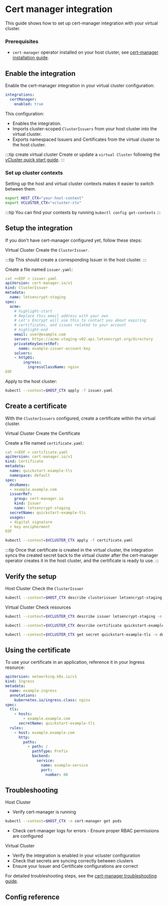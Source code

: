


<ProAdmonition />

# Cert manager integration

This guide shows how to set up cert-manager integration with your virtual cluster.

### Prerequisites

<BasePrerequisites />

- `cert-manager` operator installed on your host cluster, see [cert-manager installation
  guide](https://cert-manager.io).

## Enable the integration

<!-- TODO:(piotr1215) add link to cert-manager integration when available -->

Enable the cert-manager integration in your virtual cluster configuration:

```yaml title="Enable cert-manager integration"
integrations:
  certManager:
    enabled: true
```

This configuration:

- Enables the integration.
- Imports cluster-scoped `ClusterIssuers` from your host cluster into the virtual
  cluster.
- Exports namespaced Issuers and Certificates from the virtual cluster to the
  host cluster.

:::tip create virtual cluster
Create or update a `virtual Cluster` following the [vCluster quick start
guide](/vcluster/#deploy-vcluster).
:::

### Set up cluster contexts

Setting up the host and virtual cluster contexts makes it easier to switch
between them.

```bash
export HOST_CTX="your-host-context"
export VCLUSTER_CTX="vcluster-ctx"
```

:::tip
You can find your contexts by running `kubectl config get-contexts`
:::

## Setup the integration

If you don't have cert-manager configured yet, follow these steps:

<Flow id="cert-manager-integration">
<Step>

<Highlight color="green">Virtual Cluster</Highlight> Create the `ClusterIssuer`.

:::tip
This should create a corresponding Issuer in the host cluster.
:::

Create a file named `issuer.yaml`:

```yaml title="Create ClusterIssuer"
cat <<EOF > issuer.yaml
apiVersion: cert-manager.io/v1
kind: ClusterIssuer
metadata:
  name: letsencrypt-staging
spec:
  acme:
    # highlight-start
    # Replace this email address with your own
    # Let's Encrypt will use this to contact you about expiring
    # certificates, and issues related to your account
    # highlight-end
    email: user@example.com
    server: https://acme-staging-v02.api.letsencrypt.org/directory
    privateKeySecretRef:
      name: example-issuer-account-key
    solvers:
    - http01:
        ingress:
          ingressClassName: nginx
EOF
```

Apply to the host cluster:

```bash title="Apply ClusterIssuer to host cluster"
kubectl --context=$HOST_CTX apply -f issuer.yaml
```

</Step>

## Create a certificate

With the `ClusterIssuers` configured, create a certificate within the virtual cluster.

<Step>

<Highlight color="green">Virtual Cluster</Highlight> Create the Certificate

Create a file named `certificate.yaml`:

```yaml title="Create Certificate"
cat <<EOF > certificate.yaml
apiVersion: cert-manager.io/v1
kind: Certificate
metadata:
  name: quickstart-example-tls
  namespace: default
spec:
  dnsNames:
  - example.example.com
  issuerRef:
    group: cert-manager.io
    kind: Issuer
    name: letsencrypt-staging
  secretName: quickstart-example-tls
  usages:
  - digital signature
  - key encipherment
EOF
```

```bash title="Apply Certificate in virtual cluster"
kubectl --context=$VCLUSTER_CTX apply -f certificate.yaml
```

:::tip
Once that certificate is created in the virtual cluster, the integration syncs the created secret back to the virtual cluster after the cert-manager operator creates it in the host cluster, and the certificate is ready to use.
:::

</Step>

## Verify the setup

<Step>

<Highlight>Host Cluster</Highlight> Check the `ClusterIssuer`

```bash title="Check ClusterIssuer in host cluster"
kubectl --context=$HOST_CTX describe clusterissuer letsencrypt-staging
```

</Step>
<Step>

<Highlight color="green">Virtual Cluster</Highlight> Check resources

```bash title="Check Issuer and Certificate in virtual cluster"
kubectl --context=$VCLUSTER_CTX describe issuer letsencrypt-staging -n default

kubectl --context=$VCLUSTER_CTX describe certificate quickstart-example-tls -n default

kubectl --context=$VCLUSTER_CTX get secret quickstart-example-tls -n default
```

</Step>
</Flow>

## Using the certificate

To use your certificate in an application, reference it in your Ingress resource:

```yaml title="ingress.yaml"
apiVersion: networking.k8s.io/v1
kind: Ingress
metadata:
  name: example-ingress
  annotations:
    kubernetes.io/ingress.class: nginx
spec:
  tls:
    - hosts:
        - example.example.com
      secretName: quickstart-example-tls
  rules:
    - host: example.example.com
      http:
        paths:
          - path: /
            pathType: Prefix
            backend:
              service:
                name: example-service
                port:
                  number: 80
```

## Troubleshooting

<Highlight>Host Cluster</Highlight>
- Verify cert-manager is running

```bash title="Verify Cert Manager Installation
kubectl --context=$HOST_CTX -n cert-manager get pods
```
- Check cert-manager logs for errors - Ensure proper RBAC permissions are configured

<Highlight color="green">Virtual Cluster</Highlight>
- Verify the integration is enabled in your vcluster configuration
- Check that secrets are syncing correctly between clusters
- Ensure your Issuer and Certificate configurations are correct

For detailed troubleshooting steps, see the [cert-manager troubleshooting guide](https://cert-manager.io/docs/troubleshooting/).

## Config reference

<CertManagerPartial />
